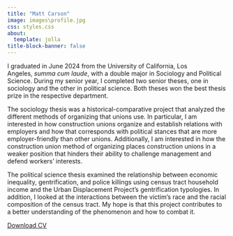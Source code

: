```yaml
---
title: "Matt Carson"
image: images\profile.jpg
css: styles.css
about:
  template: jolla
title-block-banner: false
---
```



I graduated in June 2024 from the University of California, Los Angeles, *summa cum laude*, with a double major in Sociology and Political Science. During my senior year, I completed two senior theses, one in sociology and the other in political science. Both theses won the best thesis prize in the respective department.

The sociology thesis was a historical-comparative project that analyzed the different methods of organizing that unions use. In particular, I am interested in how construction unions organize and establish relations with employers and how that corresponds with political stances that are more employer-friendly than other unions. Additionally, I am interested in how the construction union method of organizing places construction unions in a weaker position that hinders their ability to challenge management and defend workers’ interests.

The political science thesis examined the relationship between economic inequality, gentrification, and police killings using census tract household income and the Urban Displacement Project’s gentrification typologies. In addition, I looked at the interactions between the victim's race and the racial composition of the census tract. My hope is that this project contributes to a better understanding of the phenomenon and how to combat it.

<!-- This is the old version: -->

<!-- I graduated in June 2024 from the University of California, Los Angeles, *summa cum laude*, with a double major in Sociology and Political Science. During my senior year, I completed two senior theses, one in sociology, the other in political science. Both theses won the best thesis prize in the respective department.

The sociology thesis was a historical-comparative project that analyzed the different methods of organizing that unions use. In particular, I am interested in how construction unions organize and establish relations with employers and how that corresponds with political stances that are more employer-friendly than other unions. Additionally, I am interested in how the construction union method of organizing places construction unions in a weaker position that hinders their ability to challenge management and defend workers' interests.

The political science thesis examined the relationship between economic inequality, gentrification, and police killings using census tract household income and the Urban Displacement Project's gentrification typologies. In addition, I looked at the interactions between race of the victim and the racial composition of the census tract. My hope is that this project contributes to a better understanding of the phenomenon. -->


::: center-content
[Download CV](../cv)
:::
